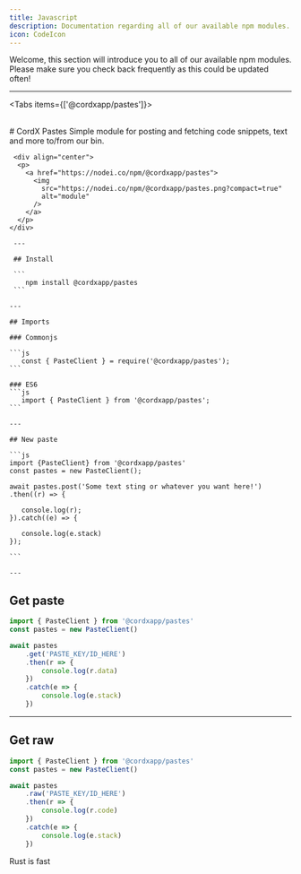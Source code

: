 ```yaml
---
title: Javascript
description: Documentation regarding all of our available npm modules.
icon: CodeIcon
---
```


Welcome, this section will introduce you to all of our available npm modules.
Please make sure you check back frequently as this could be updated often!

---


<Tabs items={['@cordxapp/pastes']}>

  <Tab value="@cordxapp/pastes">
     <br />
     # CordX Pastes
     Simple module for posting and fetching code snippets, text and more to/from our bin.

     <div align="center">
      <p>
        <a href="https://nodei.co/npm/@cordxapp/pastes">
          <img
            src="https://nodei.co/npm/@cordxapp/pastes.png?compact=true"
            alt="module"
          />
        </a>
      </p>
    </div>

     ---

     ## Install

     ```
        npm install @cordxapp/pastes
     ```

    ---

    ## Imports

    ### Commonjs

    ```js
       const { PasteClient } = require('@cordxapp/pastes');
    ```

    ### ES6
    ```js
       import { PasteClient } from '@cordxapp/pastes';
    ```

    ---

    ## New paste

    ```js
    import {PasteClient} from '@cordxapp/pastes'
    const pastes = new PasteClient();

    await pastes.post('Some text sting or whatever you want here!')
    .then((r) => {

       console.log(r);
    }).catch((e) => {

       console.log(e.stack)
    });

    ```

    ---

## Get paste

```js
import { PasteClient } from '@cordxapp/pastes'
const pastes = new PasteClient()

await pastes
    .get('PASTE_KEY/ID_HERE')
    .then(r => {
        console.log(r.data)
    })
    .catch(e => {
        console.log(e.stack)
    })
```

---

## Get raw

```js
import { PasteClient } from '@cordxapp/pastes'
const pastes = new PasteClient()

await pastes
    .raw('PASTE_KEY/ID_HERE')
    .then(r => {
        console.log(r.code)
    })
    .catch(e => {
        console.log(e.stack)
    })
```

  </Tab>
  
  <Tab value="Rust">Rust is fast</Tab>
</Tabs>
